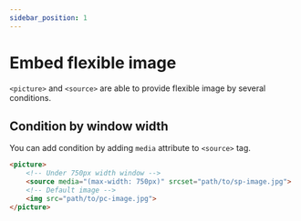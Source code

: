 ```yaml
---
sidebar_position: 1
---
```


# Embed flexible image

`<picture>` and `<source>` are able to provide flexible image by several conditions.

## Condition by window width

You can add condition by adding `media` attribute to `<source>` tag.

```html
<picture>
    <!-- Under 750px width window -->
    <source media="(max-width: 750px)" srcset="path/to/sp-image.jpg">
    <!-- Default image -->
    <img src="path/to/pc-image.jpg">
</picture>
```
